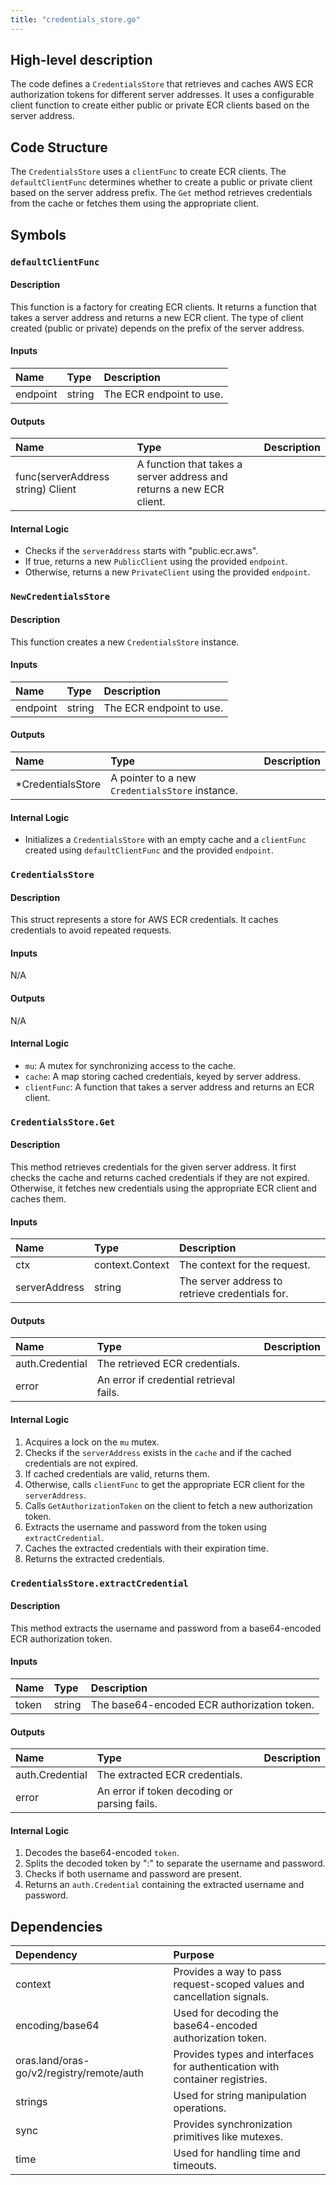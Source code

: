 ```yaml
---
title: "credentials_store.go"
---
```


## High-level description
The code defines a `CredentialsStore` that retrieves and caches AWS ECR authorization tokens for different server addresses. It uses a configurable client function to create either public or private ECR clients based on the server address.

## Code Structure
The `CredentialsStore` uses a `clientFunc` to create ECR clients. The `defaultClientFunc` determines whether to create a public or private client based on the server address prefix. The `Get` method retrieves credentials from the cache or fetches them using the appropriate client.

## Symbols

### `defaultClientFunc`
#### Description
This function is a factory for creating ECR clients. It returns a function that takes a server address and returns a new ECR client. The type of client created (public or private) depends on the prefix of the server address.

#### Inputs
| Name | Type | Description |
|:-----|:-----|:------------|
| endpoint | string | The ECR endpoint to use. |

#### Outputs
| Name | Type | Description |
|:-----|:-----|:------------|
| func(serverAddress string) Client | A function that takes a server address and returns a new ECR client. |

#### Internal Logic
- Checks if the `serverAddress` starts with "public.ecr.aws".
- If true, returns a new `PublicClient` using the provided `endpoint`.
- Otherwise, returns a new `PrivateClient` using the provided `endpoint`.

### `NewCredentialsStore`
#### Description
This function creates a new `CredentialsStore` instance.

#### Inputs
| Name | Type | Description |
|:-----|:-----|:------------|
| endpoint | string | The ECR endpoint to use. |

#### Outputs
| Name | Type | Description |
|:-----|:-----|:------------|
| *CredentialsStore | A pointer to a new `CredentialsStore` instance. |

#### Internal Logic
- Initializes a `CredentialsStore` with an empty cache and a `clientFunc` created using `defaultClientFunc` and the provided `endpoint`.

### `CredentialsStore`
#### Description
This struct represents a store for AWS ECR credentials. It caches credentials to avoid repeated requests.

#### Inputs
N/A

#### Outputs
N/A

#### Internal Logic
- `mu`: A mutex for synchronizing access to the cache.
- `cache`: A map storing cached credentials, keyed by server address.
- `clientFunc`: A function that takes a server address and returns an ECR client.

### `CredentialsStore.Get`
#### Description
This method retrieves credentials for the given server address. It first checks the cache and returns cached credentials if they are not expired. Otherwise, it fetches new credentials using the appropriate ECR client and caches them.

#### Inputs
| Name | Type | Description |
|:-----|:-----|:------------|
| ctx | context.Context | The context for the request. |
| serverAddress | string | The server address to retrieve credentials for. |

#### Outputs
| Name | Type | Description |
|:-----|:-----|:------------|
| auth.Credential | The retrieved ECR credentials. |
| error | An error if credential retrieval fails. |

#### Internal Logic
1. Acquires a lock on the `mu` mutex.
2. Checks if the `serverAddress` exists in the `cache` and if the cached credentials are not expired.
3. If cached credentials are valid, returns them.
4. Otherwise, calls `clientFunc` to get the appropriate ECR client for the `serverAddress`.
5. Calls `GetAuthorizationToken` on the client to fetch a new authorization token.
6. Extracts the username and password from the token using `extractCredential`.
7. Caches the extracted credentials with their expiration time.
8. Returns the extracted credentials.

### `CredentialsStore.extractCredential`
#### Description
This method extracts the username and password from a base64-encoded ECR authorization token.

#### Inputs
| Name | Type | Description |
|:-----|:-----|:------------|
| token | string | The base64-encoded ECR authorization token. |

#### Outputs
| Name | Type | Description |
|:-----|:-----|:------------|
| auth.Credential | The extracted ECR credentials. |
| error | An error if token decoding or parsing fails. |

#### Internal Logic
1. Decodes the base64-encoded `token`.
2. Splits the decoded token by ":" to separate the username and password.
3. Checks if both username and password are present.
4. Returns an `auth.Credential` containing the extracted username and password.

## Dependencies
| Dependency | Purpose |
|:-----------|:--------|
| context | Provides a way to pass request-scoped values and cancellation signals. |
| encoding/base64 | Used for decoding the base64-encoded authorization token. |
| oras.land/oras-go/v2/registry/remote/auth | Provides types and interfaces for authentication with container registries. |
| strings | Used for string manipulation operations. |
| sync | Provides synchronization primitives like mutexes. |
| time | Used for handling time and timeouts. |

